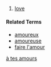 {{Frnoun}}
# [[love]]
====Related Terms====
*[[amoureux]]
*[[amoureuse]]
*[[faire l'amour]]
[[à tes amours]]
